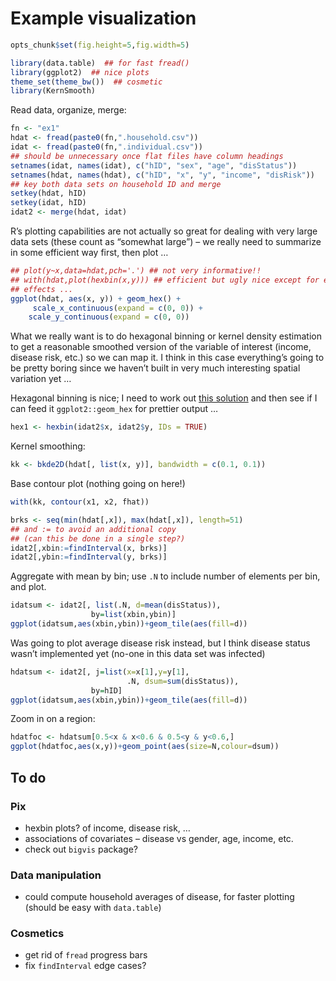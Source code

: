 Example visualization
====================

```r
opts_chunk$set(fig.height=5,fig.width=5)
```

```r
library(data.table)  ## for fast fread()
library(ggplot2)  ## nice plots
theme_set(theme_bw())  ## cosmetic
library(KernSmooth)
```


Read data, organize, merge:

```r
fn <- "ex1"
hdat <- fread(paste0(fn,".household.csv"))
idat <- fread(paste0(fn,".individual.csv"))
## should be unnecessary once flat files have column headings
setnames(idat, names(idat), c("hID", "sex", "age", "disStatus"))
setnames(hdat, names(hdat), c("hID", "x", "y", "income", "disRisk"))
## key both data sets on household ID and merge
setkey(hdat, hID)
setkey(idat, hID)
idat2 <- merge(hdat, idat)
```

R's plotting capabilities are not actually so great for dealing with
very large data sets (these count as "somewhat large") -- we really
need to summarize in some efficient way first, then plot ...

```r
## plot(y~x,data=hdat,pch='.') ## not very informative!!
## with(hdat,plot(hexbin(x,y))) ## efficient but ugly nice except for edge
## effects ...
ggplot(hdat, aes(x, y)) + geom_hex() + 
     scale_x_continuous(expand = c(0, 0)) + 
    scale_y_continuous(expand = c(0, 0))
```

What we really want is to do hexagonal binning or kernel density estimation to get a reasonable smoothed version of the variable of interest (income, disease risk, etc.) so we can map it.  I think in this case everything's going to be pretty boring since we haven't built in very much interesting spatial variation yet ...

Hexagonal binning is nice; I need to work out 
[this solution](http://stackoverflow.com/questions/17688012/hexbin-apply-function-for-every-bin) and
then see if I can feed it `ggplot2::geom_hex` for prettier output ...


```r
hex1 <- hexbin(idat2$x, idat2$y, IDs = TRUE)
```


Kernel smoothing:
```r
kk <- bkde2D(hdat[, list(x, y)], bandwidth = c(0.1, 0.1))
```

Base contour plot (nothing going on here!)

```r
with(kk, contour(x1, x2, fhat))
```

```r
brks <- seq(min(hdat[,x]), max(hdat[,x]), length=51)
## and := to avoid an additional copy
## (can this be done in a single step?)
idat2[,xbin:=findInterval(x, brks)]
idat2[,ybin:=findInterval(y, brks)]
```

Aggregate with mean by bin; use `.N` to include number of elements per bin, and plot.
```r
idatsum <- idat2[, list(.N, d=mean(disStatus)), 
                  by=list(xbin,ybin)]
ggplot(idatsum,aes(xbin,ybin))+geom_tile(aes(fill=d))
```
Was going to plot average disease risk instead, but I think disease status wasn't implemented yet (no-one in this data set was infected)

```r
hdatsum <- idat2[, j=list(x=x[1],y=y[1],
                          .N, dsum=sum(disStatus)), 
                  by=hID]
ggplot(idatsum,aes(xbin,ybin))+geom_tile(aes(fill=d))
```

Zoom in on a region:
```r
hdatfoc <- hdatsum[0.5<x & x<0.6 & 0.5<y & y<0.6,]
ggplot(hdatfoc,aes(x,y))+geom_point(aes(size=N,colour=dsum))
```

## To do

### Pix

* hexbin plots? of income, disease risk, ...
* associations of covariates -- disease vs gender, age, income, etc.
* check out `bigvis` package?

### Data manipulation

* could compute household averages of disease, for faster plotting (should be easy with `data.table`)
                                                              
### Cosmetics

* get rid of `fread` progress bars
* fix `findInterval` edge cases?
